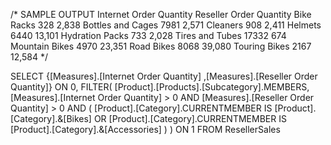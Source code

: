 /* SAMPLE OUTPUT
				Internet Order Quantity		Reseller Order Quantity
Bike Racks							328						2,838
Bottles and Cages					7981					2,571
Cleaners							908						2,411
Helmets								6440					13,101
Hydration Packs						733						2,028
Tires and Tubes						17332					674
Mountain Bikes						4970					23,351
Road Bikes							8068					39,080
Touring Bikes						2167					12,584
*/

SELECT
	{[Measures].[Internet Order Quantity]
	,[Measures].[Reseller Order Quantity]}
	ON 0,
	FILTER(
		[Product].[Products].[Subcategory].MEMBERS,
		[Measures].[Internet Order Quantity] > 0
		AND
		[Measures].[Reseller Order Quantity] > 0
		AND (
			[Product].[Category].CURRENTMEMBER IS [Product].[Category].&[Bikes]
			OR
			[Product].[Category].CURRENTMEMBER IS [Product].[Category].&[Accessories]
		)
	)
	ON 1
FROM ResellerSales